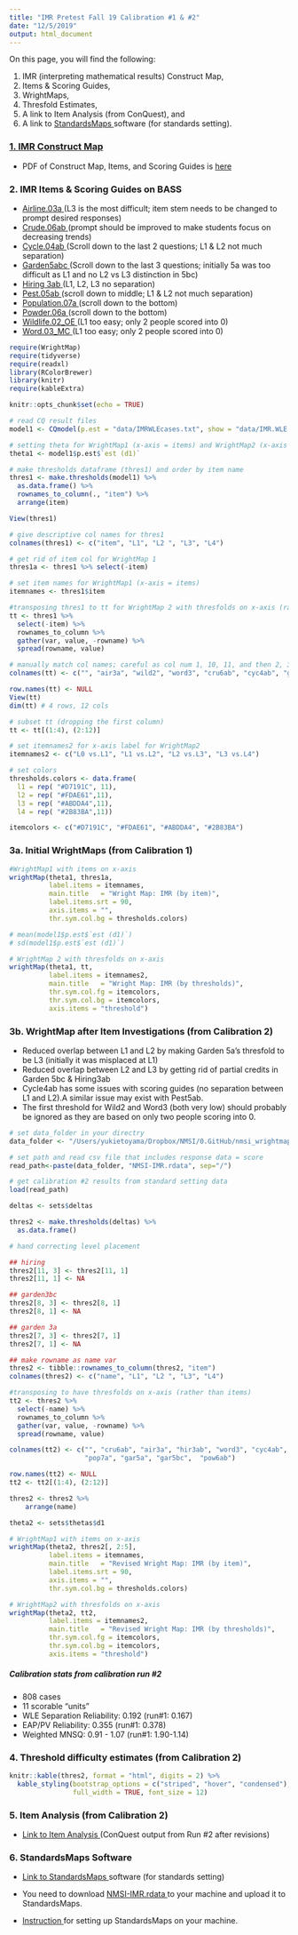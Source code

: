 ```yaml
---
title: "IMR Pretest Fall 19 Calibration #1 & #2"
date: "12/5/2019"
output: html_document
---
```


On this page, you will find the following: 

1. IMR (interpreting mathematical results) Construct Map,
2. Items & Scoring Guides, 
3. WrightMaps, 
4. Thresfold Estimates, 
5. A link to Item Analysis (from ConQuest), and
6. A link to <a href="http://standardsmaps.com:3838/smap/" target = "_blank">StandardsMaps </a>software (for standards setting).

### <a href="https://nmsi.bear-apps.com/constructs/public/fUft37Rtk3i21xShtnnOf6gJRM4CQR" target = "_blank">1. IMR Construct Map </a>

* PDF of Construct Map, Items, and Scoring Guides is <a href="https://drive.google.com/open?id=10rKmoXhOzdaM8wFAab_11a6PFIP7HTBS" target = "_blank">here </a> 


### 2. IMR Items & Scoring Guides on BASS
* <a href="https://nmsi.bear-apps.com/scheduled_activities/308/activities/344/bundle/388/assignments/5342/score" target = "_blank">Airline.03a </a> (L3 is the most difficult; item stem needs to be changed to prompt desired responses)
* <a href="https://nmsi.bear-apps.com/scheduled_activities/308/activities/259/item/5328/assignments/score" target = "_blank">Crude.06ab </a> (prompt should be improved to make students focus on decreasing trends)
* <a href="https://nmsi.bear-apps.com/scheduled_activities/308/activities/264/bundle/360/assignments/5741/score" target = "_blank">Cycle.04ab </a> (Scroll down to the last 2 questions; L1 & L2  not much separation)
* <a href="https://nmsi.bear-apps.com/scheduled_activities/308/activities/340/item/5769/assignments/5482/score" target = "_blank">Garden5abc </a> (Scroll down to the last 3 questions; initially 5a was too difficult as L1 and no L2 vs L3 distinction in 5bc)
* <a href="https://nmsi.bear-apps.com/scheduled_activities/294/activities/346/item/5607/score" target = "_blank">Hiring 3ab </a> (L1, L2, L3 no separation)
* <a href="https://nmsi.bear-apps.com/scheduled_activities/308/activities/259/bundle/313/assignments/5219/score" target = "_blank">Pest.05ab </a> (scroll down to middle; L1 & L2  not much separation)
* <a href="https://nmsi.bear-apps.com/scheduled_activities/308/activities/261/bundle/356/assignments/5119/score" target = "_blank">Population.07a </a> (scroll down to the bottom)
* <a href="https://nmsi.bear-apps.com/scheduled_activities/308/activities/340/bundle/385/assignments/5482/score" target = "_blank">Powder.06a </a> (scroll down to the bottom)
* <a href="https://nmsi.bear-apps.com/scheduled_activities/308/activities/261/item/5349/assignments/score" target = "_blank">Wildlife.02_OE </a> (L1 too easy; only 2 people scored into 0)
* <a href="https://nmsi.bear-apps.com/scheduled_activities/308/activities/259/bundle/354/assignments/5219/score" target = "_blank">Word.03_MC </a> (L1 too easy; only 2 people scored into 0)



```r
require(WrightMap)
require(tidyverse)
require(readxl)
library(RColorBrewer)
library(knitr)
require(kableExtra)

knitr::opts_chunk$set(echo = TRUE)

# read CQ result files
model1 <- CQmodel(p.est = "data/IMRWLEcases.txt", show = "data/IMR.WLE.shw.txt")

# setting theta for WrightMap1 (x-axis = items) and WrightMap2 (x-axis = thresholds)
theta1 <- model1$p.est$`est (d1)`

# make thresholds dataframe (thres1) and order by item name 
thres1 <- make.thresholds(model1) %>% 
  as.data.frame() %>% 
  rownames_to_column(., "item") %>%
  arrange(item)

View(thres1)

# give descriptive col names for thres1
colnames(thres1) <- c("item", "L1", "L2 ", "L3", "L4")

# get rid of item col for WrightMap 1
thres1a <- thres1 %>% select(-item)

# set item names for WrightMap1 (x-axis = items)
itemnames <- thres1$item

#transposing thres1 to tt for WrightMap 2 with thresfolds on x-axis (rather than items)  
tt <- thres1 %>%
  select(-item) %>% 
  rownames_to_column %>% 
  gather(var, value, -rowname) %>% 
  spread(rowname, value) 

# manually match col names; careful as col num 1, 10, 11, and then 2, 3, ...
colnames(tt) <- c("", "air3a", "wild2", "word3", "cru6ab", "cyc4ab", "gar5a", "gar5bc", "hir3ab", "pes5ab", "pop7a",  "pow6ab")

row.names(tt) <- NULL
View(tt)
dim(tt) # 4 rows, 12 cols

# subset tt (dropping the first column)
tt <- tt[(1:4), (2:12)]

# set itemnames2 for x-axis label for WrightMap2
itemnames2 <- c("L0 vs.L1", "L1 vs.L2", "L2 vs.L3", "L3 vs.L4")

# set colors
thresholds.colors <- data.frame(
  l1 = rep( "#D7191C", 11),
  l2 = rep( "#FDAE61",11),
  l3 = rep( "#ABDDA4",11),
  l4 = rep( "#2B83BA",11))

itemcolors <- c("#D7191C", "#FDAE61", "#ABDDA4", "#2B83BA")

```

### 3a. Initial WrightMaps (from Calibration 1)

```r

#WrightMap1 with items on x-axis
wrightMap(theta1, thres1a, 
          label.items = itemnames,
          main.title   = "Wright Map: IMR (by item)",
          label.items.srt = 90,
          axis.items = "",
          thr.sym.col.bg = thresholds.colors)

# mean(model1$p.est$`est (d1)`)
# sd(model1$p.est$`est (d1)`)

# WrightMap 2 with thresfolds on x-axis
wrightMap(theta1, tt,
          label.items = itemnames2,
          main.title   = "Wright Map: IMR (by thresholds)",
          thr.sym.col.fg = itemcolors,
          thr.sym.col.bg = itemcolors,
          axis.items = "threshold")

```

### 3b. WrightMap after Item Investigations (from Calibration 2)

* Reduced overlap between L1 and L2 by making Garden 5a's thresfold to be L3 (initially it was misplaced at L1)
* Reduced overlap between L2 and L3 by getting rid of partial credits in Garden 5bc & Hiring3ab
* Cycle4ab has some issues with scoring guides (no separation between L1 and L2).A similar issue may exist with Pest5ab.
* The first threshold for Wild2 and Word3 (both very low) should probably be ignored as they are based on only two people scoring into 0. 

```r


# set data_folder in your directry
data_folder <- "/Users/yukietoyama/Dropbox/NMSI/0.GitHub/nmsi_wrightmaps_fall19/data"

# set path and read csv file that includes response data = score
read_path<-paste(data_folder, "NMSI-IMR.rdata", sep="/")

# get calibration #2 results from standard setting data
load(read_path)

deltas <- sets$deltas 

thres2 <- make.thresholds(deltas) %>% 
  as.data.frame()

# hand correcting level placement

## hiring
thres2[11, 3] <- thres2[11, 1]
thres2[11, 1] <- NA

## garden3bc
thres2[8, 3] <- thres2[8, 1]
thres2[8, 1] <- NA

## garden 3a
thres2[7, 3] <- thres2[7, 1]
thres2[7, 1] <- NA

## make rowname as name var
thres2 <- tibble::rownames_to_column(thres2, "item")
colnames(thres2) <- c("name", "L1", "L2 ", "L3", "L4")

#transposing to have thresfolds on x-axis (rather than items) 
tt2 <- thres2 %>%
  select(-name) %>% 
  rownames_to_column %>% 
  gather(var, value, -rowname) %>% 
  spread(rowname, value) 

colnames(tt2) <- c("", "cru6ab", "air3a", "hir3ab", "word3", "cyc4ab", "pes5ab", "wild2", 
                   "pop7a", "gar5a", "gar5bc",  "pow6ab")

row.names(tt2) <- NULL
tt2 <- tt2[(1:4), (2:12)]

thres2 <- thres2 %>%
    arrange(name)

theta2 <- sets$thetas$d1

# WrightMap1 with items on x-axis
wrightMap(theta2, thres2[, 2:5], 
          label.items = itemnames,
          main.title   = "Revised Wright Map: IMR (by item)",
          label.items.srt = 90,
          axis.items = "",
          thr.sym.col.bg = thresholds.colors)

# WrightMap2 with thresfolds on x-axis
wrightMap(theta2, tt2,
          label.items = itemnames2,
          main.title   = "Revised Wright Map: IMR (by thresholds)",
          thr.sym.col.fg = itemcolors,
          thr.sym.col.bg = itemcolors,
          axis.items = "threshold")

```

#####   Calibration stats from calibration run #2

*  808 cases
*  11 scorable "units"
*  WLE Separation Reliability: 0.192 (run#1: 0.167)
*  EAP/PV Reliability: 0.355 (run#1: 0.378)
*  Weighted MNSQ: 0.91 - 1.07 (run#1: 1.90-1.14)


### 4. Threshold difficulty estimates (from Calibration 2)

```r

knitr::kable(thres2, format = "html", digits = 2) %>%
  kable_styling(bootstrap_options = c("striped", "hover", "condensed"),
                full_width = TRUE, font_size = 12)

```


### 5. Item Analysis (from Calibration 2)

* <a href="https://drive.google.com/open?id=1yjXX3IIb4Mwysgn6B1t_pq4nOL1b_u7K" target = "_blank">Link to Item Analysis </a> (ConQuest output from Run #2 after revisions)


### 6. StandardsMaps Software


*  <a href="http://standardsmaps.com:3838/smap/" target = "_blank">Link to StandardsMaps </a> software (for standards setting)

*  You need to download <a href="https://drive.google.com/file/d/1CQwvoDIQNjjj1IFt02M_25nxkxVZjumM/view?usp=sharing" target = "_blank">NMSI-IMR.rdata </a> to your machine and upload it to StandardsMaps.

*   <a href="https://drive.google.com/open?id=1apjNDvdnZY5Y-dAP0W1db4d8BAcUBfJU" target = "_blank">Instruction </a> for setting up StandardsMaps on your machine.






